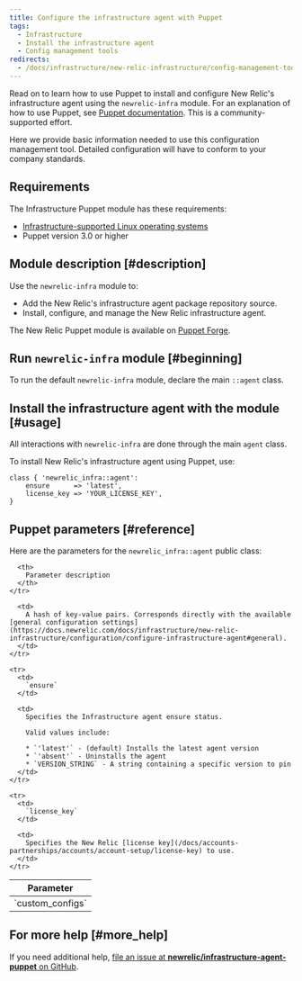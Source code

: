 ```yaml
---
title: Configure the infrastructure agent with Puppet
tags:
  - Infrastructure
  - Install the infrastructure agent
  - Config management tools
redirects:
  - /docs/infrastructure/new-relic-infrastructure/config-management-tools/configure-new-relic-infrastructure-puppet
---
```


Read on to learn how to use Puppet to install and configure New Relic's infrastructure agent using the `newrelic-infra` module. For an explanation of how to use Puppet, see [Puppet documentation](https://docs.puppet.com). This is a community-supported effort.

Here we provide basic information needed to use this configuration management tool. Detailed configuration will have to conform to your company standards.

## Requirements

The Infrastructure Puppet module has these requirements:

* [Infrastructure-supported Linux operating systems](/docs/infrastructure-compatibility-requirements#operating-systems)
* Puppet version 3.0 or higher

## Module description [#description]

Use the `newrelic-infra` module to:

* Add the New Relic's infrastructure agent package repository source.
* Install, configure, and manage the New Relic infrastructure agent.

The New Relic Puppet module is available on [Puppet Forge](https://forge.puppet.com/newrelic/newrelic_infra).

## Run `newrelic-infra` module [#beginning]

To run the default `newrelic-infra` module, declare the main `::agent` class.

## Install the infrastructure agent with the module [#usage]

All interactions with `newrelic-infra` are done through the main `agent` class.

To install New Relic's infrastructure agent using Puppet, use:

```
class { 'newrelic_infra::agent':
    ensure      => 'latest',
    license_key => 'YOUR_LICENSE_KEY',
}
```

## Puppet parameters [#reference]

Here are the parameters for the `newrelic_infra::agent` public class:

<table>
  <thead>
    <tr>
      <th style={{ width: "200px" }}>
        Parameter
      </th>

      <th>
        Parameter description
      </th>
    </tr>
  </thead>

  <tbody>
    <tr>
      <td>
        `custom_configs`
      </td>

      <td>
        A hash of key-value pairs. Corresponds directly with the available [general configuration settings](https://docs.newrelic.com/docs/infrastructure/new-relic-infrastructure/configuration/configure-infrastructure-agent#general).
      </td>
    </tr>

    <tr>
      <td>
        `ensure`
      </td>

      <td>
        Specifies the Infrastructure agent ensure status.

        Valid values include:

        * `'latest'` - (default) Installs the latest agent version
        * `'absent'` - Uninstalls the agent
        * `VERSION_STRING` - A string containing a specific version to pin
      </td>
    </tr>

    <tr>
      <td>
        `license_key`
      </td>

      <td>
        Specifies the New Relic [license key](/docs/accounts-partnerships/accounts/account-setup/license-key) to use.
      </td>
    </tr>
  </tbody>
</table>

## For more help [#more_help]

If you need additional help, [file an issue at **newrelic/infrastructure-agent-puppet** on GitHub](https://github.com/newrelic/infrastructure-agent-puppet/issues).
